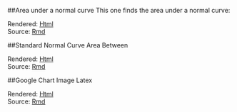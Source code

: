 ##Area under a normal curve
This one finds the area under a normal curve:  

Rendered: [Html](AreaUnderNormalCurve.html)  
Source: [Rmd](AreaUnderNormalCurve.Rmd) 

##Standard Normal Curve Area Between

Rendered: [Html](StandardNormalCurveAreaBetween.html)  
Source: [Rmd](StandardNormalCurveAreaBetween.Rmd) 

##Google Chart Image Latex

Rendered: [Html](GoogleChartImageLatex.html)  
Source: [Rmd](GoogleChartImageLatex.Rmd) 
